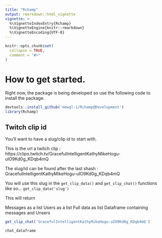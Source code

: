 ```yaml
---
title: "Rchamp"
output: rmarkdown::html_vignette
vignette: >
  %\VignetteIndexEntry{Rchamp}
  %\VignetteEngine{knitr::rmarkdown}
  %\VignetteEncoding{UTF-8}
---
```


```r
knitr::opts_chunk$set(
  collapse = TRUE,
  comment = "#>"
)
```

# How to get started. 

Right now, the package is being developed so use the following code to install the package. 

```r
devtools::install_github('mowgl-i/Rchamp@Development')
library(Rchamp)
```



## Twitch clip id

You'll want to have a slug/clip id to start with. 

This is the url a twitch clip : https://clips.twitch.tv/GracefulIntelligentKathyMikeHogu-uIO9Kd0g_KDqb4mQ

The slug/id can be found after the last shash : GracefulIntelligentKathyMikeHogu-uIO9Kd0g_KDqb4mQ

You will use this slug in the `get_clip_data()` and `get_clip_chat()` functions like so... `get_clip_data('slug')`


This will return

Messages as a list
Users as a list
Full data as list
Dataframe containing messages and Unsers

```r

get_clip_chat('GracefulIntelligentKathyMikeHogu-uIO9Kd0g_KDqb4mQ')
```

```r
chat_dataframe

```

